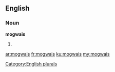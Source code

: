 ==English==

===Noun===
'''mogwais'''

# {{plural of|[[mogwai]]}}

[[Category:English plurals]]

[[ar:mogwais]]
[[fr:mogwais]]
[[ku:mogwais]]
[[my:mogwais]]